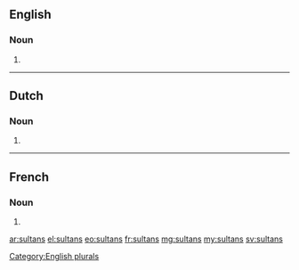 {{also|sultāns}}
==English==

===Noun===
{{head|en|noun}}

# {{plural of|sultan}}

[[Category:English plurals]]

----

==Dutch==

===Noun===
{{head|nl}}

# {{nl-noun form of|pl|sultan}}

----

==French==

===Noun===
{{head|fr|noun|g=m}}

# {{plural of|sultan|lang=fr}}

[[ar:sultans]]
[[el:sultans]]
[[eo:sultans]]
[[fr:sultans]]
[[mg:sultans]]
[[my:sultans]]
[[sv:sultans]]